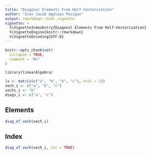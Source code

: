 ```yaml
---
title: "Diagonal Elements From Half-Vectorization"
author: "Ivan Jacob Agaloos Pesigan"
output: rmarkdown::html_vignette
vignette: >
  %\VignetteIndexEntry{Diagonal Elements From Half-Vectorization}
  %\VignetteEngine{knitr::rmarkdown}
  %\VignetteEncoding{UTF-8}
---
```


```r
knitr::opts_chunk$set(
  collapse = TRUE,
  comment = "#>"
)
```

```r
library(linearAlgebra)
```

```r
(x <- matrix(c("a", "b", "b", "c"), ncol = 2))
vech_i <- c("a", "b", "c")
vechs_i <- "b"
diags_i <- c("a", "c")
```

## Elements

```r
diag_of_vech(vech_i)
```

## Index

```r
diag_of_vech(vech_i, loc = TRUE)
```
